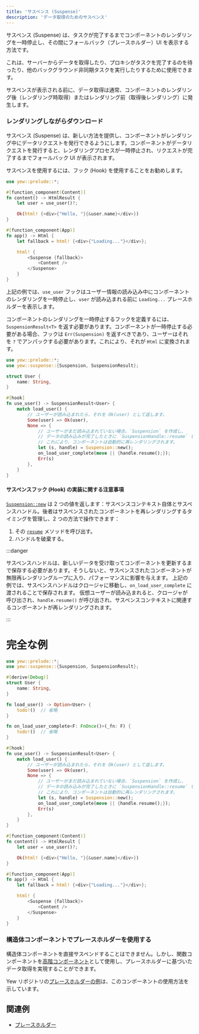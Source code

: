 ```yaml
---
title: 'サスペンス (Suspense)'
description: 'データ取得のためのサスペンス'
---
```


サスペンス (Suspense) は、タスクが完了するまでコンポーネントのレンダリングを一時停止し、その間にフォールバック（プレースホルダー）UI を表示する方法です。

これは、サーバーからデータを取得したり、プロキシがタスクを完了するのを待ったり、他のバックグラウンド非同期タスクを実行したりするために使用できます。

サスペンスが表示される前に、データ取得は通常、コンポーネントのレンダリング後（レンダリング時取得）またはレンダリング前（取得後レンダリング）に発生します。

### レンダリングしながらダウンロード

サスペンス (Suspense) は、新しい方法を提供し、コンポーネントがレンダリング中にデータリクエストを発行できるようにします。コンポーネントがデータリクエストを発行すると、レンダリングプロセスが一時停止され、リクエストが完了するまでフォールバック UI が表示されます。

サスペンスを使用するには、フック (Hook) を使用することをお勧めします。

```rust ,ignore
use yew::prelude::*;

#[function_component(Content)]
fn content() -> HtmlResult {
    let user = use_user()?;

    Ok(html! {<div>{"Hello, "}{&user.name}</div>})
}

#[function_component(App)]
fn app() -> Html {
    let fallback = html! {<div>{"Loading..."}</div>};

    html! {
        <Suspense {fallback}>
            <Content />
        </Suspense>
    }
}
```

上記の例では、`use_user` フックはユーザー情報の読み込み中にコンポーネントのレンダリングを一時停止し、`user` が読み込まれる前に `Loading...` プレースホルダーを表示します。

コンポーネントのレンダリングを一時停止するフックを定義するには、`SuspensionResult<T>` を返す必要があります。コンポーネントが一時停止する必要がある場合、フックは `Err(Suspension)` を返すべきであり、ユーザーはそれを `?` でアンパックする必要があります。これにより、それが `Html` に変換されます。

```rust ,ignore
use yew::prelude::*;
use yew::suspense::{Suspension, SuspensionResult};

struct User {
    name: String,
}

#[hook]
fn use_user() -> SuspensionResult<User> {
    match load_user() {
        // ユーザーが読み込まれたら、それを Ok(user) として返します。
        Some(user) => Ok(user),
        None => {
            // ユーザーがまだ読み込まれていない場合、`Suspension` を作成し、
            // データの読み込みが完了したときに `SuspensionHandle::resume` を呼び出します。
            // これにより、コンポーネントは自動的に再レンダリングされます。
            let (s, handle) = Suspension::new();
            on_load_user_complete(move || {handle.resume();});
            Err(s)
        },
    }
}
```

#### サスペンスフック (Hook) の実装に関する注意事項

[`Suspension::new`](https://docs.rs/yew/latest/yew/suspense/struct.Suspension.html#method.new) は 2 つの値を返します：サスペンスコンテキスト自体とサスペンスハンドル。後者はサスペンスされたコンポーネントを再レンダリングするタイミングを管理し、2 つの方法で操作できます：

1. その [`resume`](https://docs.rs/yew/latest/yew/suspense/struct.SuspensionHandle.html#method.resume) メソッドを呼び出す。
2. ハンドルを破棄する。

:::danger

サスペンスハンドルは、新しいデータを受け取ってコンポーネントを更新するまで保存する必要があります。そうしないと、サスペンスされたコンポーネントが無限再レンダリングループに入り、パフォーマンスに影響を与えます。
上記の例では、サスペンスハンドルはクロージャに移動し、`on_load_user_complete` に渡されることで保存されます。
仮想ユーザーが読み込まれると、クロージャが呼び出され、`handle.resume()` が呼び出され、サスペンスコンテキストに関連するコンポーネントが再レンダリングされます。

:::

# 完全な例

```rust
use yew::prelude::*;
use yew::suspense::{Suspension, SuspensionResult};

#[derive(Debug)]
struct User {
    name: String,
}

fn load_user() -> Option<User> {
    todo!()  // 省略
}

fn on_load_user_complete<F: FnOnce()>(_fn: F) {
    todo!()  // 省略
}

#[hook]
fn use_user() -> SuspensionResult<User> {
    match load_user() {
        // ユーザーが読み込まれたら、それを Ok(user) として返します。
        Some(user) => Ok(user),
        None => {
            // ユーザーがまだ読み込まれていない場合、`Suspension` を作成し、
            // データの読み込みが完了したときに `SuspensionHandle::resume` を呼び出します。
            // これにより、コンポーネントは自動的に再レンダリングされます。
            let (s, handle) = Suspension::new();
            on_load_user_complete(move || {handle.resume();});
            Err(s)
        },
    }
}

#[function_component(Content)]
fn content() -> HtmlResult {
    let user = use_user()?;

    Ok(html! {<div>{"Hello, "}{&user.name}</div>})
}

#[function_component(App)]
fn app() -> Html {
    let fallback = html! {<div>{"Loading..."}</div>};

    html! {
        <Suspense {fallback}>
            <Content />
        </Suspense>
    }
}
```

### 構造体コンポーネントでプレースホルダーを使用する

構造体コンポーネントを直接サスペンドすることはできません。しかし、関数コンポーネントを[高階コンポーネント](../advanced-topics/struct-components/hoc)として使用し、プレースホルダーに基づいたデータ取得を実現することができます。

Yew リポジトリの[プレースホルダーの例](https://github.com/yewstack/yew/tree/master/examples/suspense/src/struct_consumer.rs)は、このコンポーネントの使用方法を示しています。

## 関連例

- [プレースホルダー](https://github.com/yewstack/yew/tree/master/examples/suspense)
